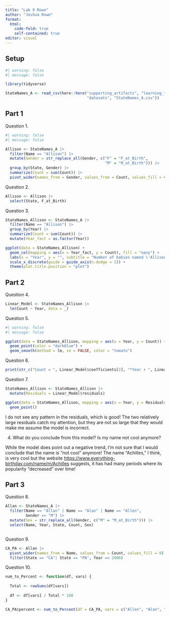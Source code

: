 ```yaml
---
title: "Lab 9 Rowe"
author: "Joshua Rowe"
format: 
  html:
    code-fold: true
    self-contained: true
editor: visual
---
```


## Setup

```r
#| warning: false
#| message: false

library(tidyverse)

StateNames_A <- read_csv(here::here("supporting_artifacts", "learning_targets", 
                                    "datasets", "StateNames_A.csv"))

```

## Part 1

Question 1.

```r
#| warning: false
#| message: false

Allison <- StateNames_A |> 
  filter(Name == "Allison") |> 
  mutate(Gender = str_replace_all(Gender, c("F" = "F_at_Birth", 
                                            "M" = "M_at_Birth"))) |> 
  group_by(State, Gender) |> 
  summarize(Count = sum(Count)) |> 
  pivot_wider(names_from = Gender, values_from = Count, values_fill = 0)

```

Question 2.

```r

Allison <- Allison |> 
  select(State, F_at_Birth)

```

Question 3.

```r

StateNames_Allison <- StateNames_A |> 
  filter(Name == "Allison") |> 
  group_by(Year) |> 
  summarize(Count = sum(Count)) |> 
  mutate(Year_fact = as.factor(Year))

ggplot(data = StateNames_Allison) + 
  geom_col(mapping = aes(x = Year_fact, y = Count), fill = "navy") + 
  labs(x = "Year", y = "", subtitle = "Number of babies named \'Allison\'") +
  scale_x_discrete(guide = guide_axis(n.dodge = 2)) + 
  theme(plot.title.position = "plot")

```

## Part 2

Question 4.

```r

Linear_Model <- StateNames_Allison |> 
  lm(Count ~ Year, data = _)

```

Question 5.

```r
#| warning: false
#| message: false

ggplot(data = StateNames_Allison, mapping = aes(x = Year, y = Count)) + 
  geom_point(color = "darkblue") + 
  geom_smooth(method = lm, se = FALSE, color = "tomato")

```

Question 6.

```r

print(str_c("Count = ", Linear_Model$coefficients[2], "*Year + ", Linear_Model$coefficients[1]))

```

Question 7.

```r

StateNames_Allison <- StateNames_Allison |> 
  mutate(Residuals = Linear_Model$residuals)

ggplot(data = StateNames_Allison, mapping = aes(x = Year, y = Residuals)) + 
  geom_point()

```

I do not see any pattern in the residuals, which is good! The two relatively large residuals catch my attention, but they are not so large that they would make me assume the model is incorrect.

4.  What do you conclude from this model? Is my name not cool anymore?

While the model does point out a negative trend, I'm not sure that I would conclude that the name is "not cool" anymore! The name "Achilles," I think, is very cool but the website <https://www.everything-birthday.com/name/m/Achilles> suggests, it has had many periods where its popularity "decreased" over time!

## Part 3

Question 8.

```r


Allan <- StateNames_A |> 
  filter(Name == "Allan" | Name == "Alan" | Name == "Allen", 
         Gender == "M") |> 
  mutate(Sex = str_replace_all(Gender, c("M" = "M_at_Birth"))) |> 
  select(Name, Year, State, Count, Sex)



```

Question 9.

```r

CA_PA <- Allan |> 
  pivot_wider(names_from = Name, values_from = Count, values_fill = 0) |> 
  filter(State == "CA"| State == "PA", Year == 2000)

```

Question 10.

```r

num_to_Percent <- function(df, vars) {
  
  Total <- rowSums(df[vars])
  
  df <- df[vars] / Total * 100
}

CA_PA$percent <- num_to_Percent(df = CA_PA, vars = c("Allen", "Alan", "Allan"))


```
